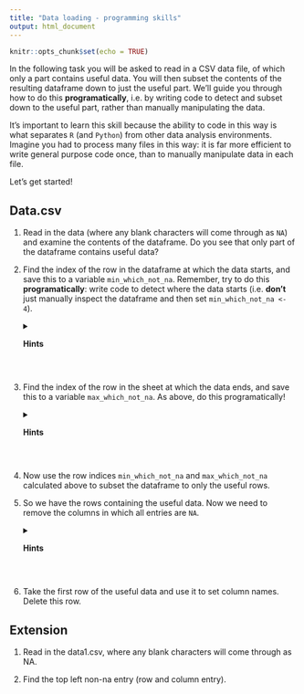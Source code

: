 ```yaml
---
title: "Data loading - programming skills"
output: html_document
---
```


```r
knitr::opts_chunk$set(echo = TRUE)
```


In the following task you will be asked to read in a CSV data file, of which only a part contains useful data. You will then subset the contents of the resulting dataframe down to just the useful part. We'll guide you through how to do this **programatically**, i.e. by writing code to detect and subset down to the useful part, rather than manually manipulating the data.

It's important to learn this skill because the ability to code in this way is what separates `R` (and `Python`) from other data analysis environments. Imagine you had to process many files in this way: it is far more efficient to write general purpose code once, than to manually manipulate data in each file.

Let's get started!

## Data.csv

1. Read in the data (where any blank characters will come through as `NA`) and examine the contents of the dataframe. Do you see that only part of the dataframe contains useful data?  


2. Find the index of the row in the dataframe at which the data starts, and save this to a variable `min_which_not_na`. Remember, try to do this **programatically**: write code to detect where the data starts (i.e. **don't** just manually inspect the dataframe and then set `min_which_not_na <- 4`).  
<details>
<summary>**Hints**</summary>
Look at the docs for `which()`, `is.na()` and `min()`. Can you see a way to use these together to do this?
</details>
<br>

3. Find the index of the row in the sheet at which the data ends, and save this to a variable `max_which_not_na`. As above, do this programatically!  
<details>
<summary>**Hints**</summary>
Can you see a way to re-use your code from the last question here? We are looking for the **last** row in which the first index is not `NA`.
</details>
<br>

3. Now use the row indices `min_which_not_na` and `max_which_not_na` calculated above to subset the dataframe to only the useful rows. 


4. So we have the rows containing the useful data. Now we need to remove the columns in which all entries are `NA`.   
<details>
<summary>**Hints**</summary>
Look at the docs for `colSums()`. Can you use this function together with `is.na()` to get the number of `NA`s in **each** column?  
A column is all `NA`s if the number of `NA`s in the column equals `nrow()` of the cut down dataframe we are using. Can you use this to programatically determine which columns are all `NA`s?
</details>
<br>

5. Take the first row of the useful data and use it to set column names. Delete this row.


## Extension

1. Read in the data1.csv, where any blank characters will come through as NA. 


2. Find the top left non-na entry (row and column entry). 

